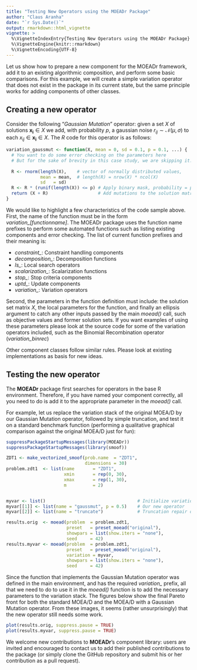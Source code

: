 ```yaml
---
title: "Testing New Operators using the MOEADr Package"
author: "Claus Aranha"
date: "`r Sys.Date()`"
output: rmarkdown::html_vignette
vignette: >
  %\VignetteIndexEntry{Testing New Operators using the MOEADr Package}
  %\VignetteEngine{knitr::rmarkdown}
  %\VignetteEncoding{UTF-8}
---
```


Let us show how to prepare a new component for the MOEADr framework, 
add it to an existing algorithmic composition, and perform some basic comparisons. 
For this example, we will create a simple variation operator that does not 
exist in the package in its current state, but the same principle works 
for adding components of other classes.

## Creating a new operator

Consider the following "*Gaussian Mutation*" operator: given a set $X$ of
solutions $\mathbf{x_i} \in X$ we add, with probability $p$, a gaussian noise
$r_{ij} \sim \mathcal{N}(\mu, \sigma)$ to each $x_{ij} \in \mathbf{x_i} \in X$. The *R* code 
for this operator is as follows:

```r
variation_gaussmut <- function(X, mean = 0, sd = 0.1, p = 0.1, ...) {
  # You want to do some error checking on the parameters here
  # But for the sake of brevity in this case study, we are skipping it.
  
  R <- rnorm(length(X),    # vector of normally distributed values, 
             mean = mean,  # length(R) = nrow(X) * ncol(X)
             sd   = sd)
  R <- R * (runif(length(X)) <= p) # Apply binary mask, probability = p
  return (X + R)                   # Add mutations to the solution matrix
}
```

We would like to highlight a few characteristics of the code sample above.
First, the name of the function must be in the form *variation_[functionname]*.
The MOEADr package uses the function name prefixes to perform some automated
functions such as listing existing components and error checking. The list of
current function prefixes and their meaning is:

- *constraint_*: Constraint handling components
- *decomposition_*: Decomposition functions
- *ls_*: Local search operators
- *scalarization_*: Scalarization functions
- *stop_*: Stop criteria components
- *uptd_*: Update components
- *variation_*: Variation operators

Second, the parameters in the function definition must include: the solution set
matrix $X$, the local parameters for the function, and finally an ellipsis argument to
catch any other inputs passed by the main *moead()* call, such as objective
values and former solution sets. If you want examples of using these parameters
please look at the source code for some of the variation operators included, such as the Binomial Recombination operator (*variation_binrec*)

Other component classes follow similar rules. Please look at existing
implementations as basis for new ideas.

## Testing the new operator

The **MOEADr** package first searches for operators in the base R environment.
Therefore, if you have named your component correctly, all you need to do is add
it to the appropriate parameter in the *moead()* call.

For example, let us replace the variation stack of the original MOEA/D by our Gaussian Mutation operator, followed by simple truncation, and test it on a standard benchmark function (performing a qualitative graphical comparison against the original MOEA/D just for fun):

```r
suppressPackageStartupMessages(library(MOEADr))
suppressPackageStartupMessages(library(smoof))

ZDT1 <- make_vectorized_smoof(prob.name  = "ZDT1",
                              dimensions = 30)
problem.zdt1  <- list(name       = "ZDT1",
                      xmin       = rep(0, 30),
                      xmax       = rep(1, 30),
                      m          = 2)


myvar <- list()                                   # Initialize variation stack
myvar[[1]] <- list(name = "gaussmut", p = 0.5)    # Our new operator
myvar[[2]] <- list(name = "truncate")             # Truncation repair operator

results.orig  <- moead(problem  = problem.zdt1,
                       preset   = preset_moead("original"),
                       showpars = list(show.iters = "none"), 
                       seed     = 42)
results.myvar <- moead(problem  = problem.zdt1,
                       preset   = preset_moead("original"),
                       variation = myvar,
                       showpars = list(show.iters = "none"), 
                       seed     = 42)
```

Since the function that implements the Gaussian Mutation operator was defined in
the main environment, and has the required *variation_* prefix, all that we need
to do to use it in the *moead()* function is to add the necessary parameters to
the variation stack. The figures below show the final Pareto front for both the 
standard MOEA/D and the MOEA/D with a Gaussian Mutation operator. From these images, it seems (rather unsurprisingly) that the new operator still needs some work.

```r
plot(results.orig, suppress.pause = TRUE)
plot(results.myvar, suppress.pause = TRUE)
```

We welcome new contributions to **MOEADr**'s component library: users are
invited and encouraged to contact us to add their published contributions to the
package (or simply clone the GitHub repository and submit his or her contribution as a pull request).


